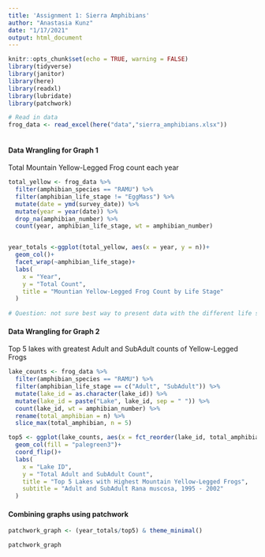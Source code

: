 ```yaml
---
title: 'Assignment 1: Sierra Amphibians'
author: "Anastasia Kunz"
date: "1/17/2021"
output: html_document
---
```


```r
knitr::opts_chunk$set(echo = TRUE, warning = FALSE)
library(tidyverse)
library(janitor)
library(here)
library(readxl)
library(lubridate)
library(patchwork)
```



```r
# Read in data
frog_data <- read_excel(here("data","sierra_amphibians.xlsx"))
  
```
#### Data Wrangling for Graph 1 
Total Mountain Yellow-Legged Frog count each year

```r

total_yellow <- frog_data %>% 
  filter(amphibian_species == "RAMU") %>% 
  filter(amphibian_life_stage != "EggMass") %>% 
  mutate(date = ymd(survey_date)) %>% 
  mutate(year = year(date)) %>% 
  drop_na(amphibian_number) %>% 
  count(year, amphibian_life_stage, wt = amphibian_number)


year_totals <-ggplot(total_yellow, aes(x = year, y = n))+
  geom_col()+
  facet_wrap(~amphibian_life_stage)+
  labs(
    x = "Year",
    y = "Total Count",
    title = "Mountian Yellow-Legged Frog Count by Life Stage"
  )
  
# Question: not sure best way to present data with the different life stages having such spread out values; when displaying tadpoles it makes it hard to read adult stage. Would the stacked graph be better? using fill = amphibian_life_stage to show the relative amounts? or is that harder to read?


```


#### Data Wrangling for Graph 2
Top 5 lakes with greatest Adult and SubAdult counts of Yellow-Legged Frogs
```r

lake_counts <- frog_data %>% 
  filter(amphibian_species == "RAMU") %>% 
  filter(amphibian_life_stage == c("Adult", "SubAdult")) %>% 
  mutate(lake_id = as.character(lake_id)) %>% 
  mutate(lake_id = paste("Lake", lake_id, sep = " ")) %>% 
  count(lake_id, wt = amphibian_number) %>% 
  rename(total_amphibian = n) %>% 
  slice_max(total_amphibian, n = 5)

top5 <- ggplot(lake_counts, aes(x = fct_reorder(lake_id, total_amphibian), y = total_amphibian))+
  geom_col(fill = "palegreen3")+
  coord_flip()+
  labs(
    x = "Lake ID",
    y = "Total Adult and SubAdult Count",
    title = "Top 5 Lakes with Highest Mountain Yellow-Legged Frogs",
    subtitle = "Adult and SubAdult Rana muscosa, 1995 - 2002"
  )

```

#### Combining graphs using patchwork

```r

patchwork_graph <- (year_totals/top5) & theme_minimal()

patchwork_graph
```






